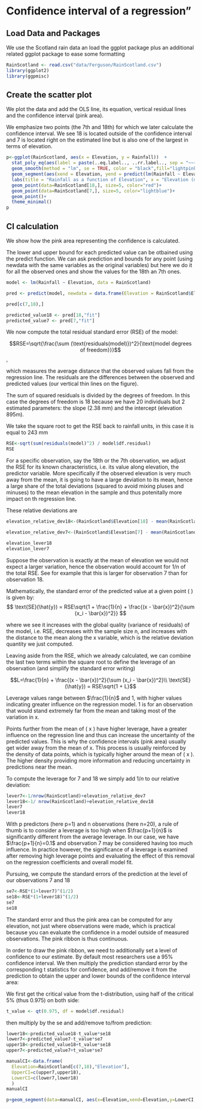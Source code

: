 # Confidence interval of a regression"

## Load Data and Packages

We use the Scotland rain data an load the ggplot package plus an additional related ggplot package to ease some formatting

```r
RainScotland <- read.csv("data/Ferguson/RainScotland.csv")
library(ggplot2)
library(ggpmisc)
```

## Create the scatter plot

We plot the data and add the OLS line, its equation, vertical residual lines and the confidence interval (pink area).

We emphasize two points (the 7th and 18th) for which we later calculate the confidence interval. We see 18 is located outside of the confidence interval and 7 is located right on the estimated line but is also one of the largest in terms of elevation.

```r
p<-ggplot(RainScotland, aes(x = Elevation, y = Rainfall))  +
  stat_poly_eq(aes(label = paste(..eq.label.., ..rr.label.., sep = "~~~")),formula = y ~ x, parse = TRUE) +
  geom_smooth(method = "lm", se = TRUE, color = "black",fill="lightpink", alpha = 0.3)+
  geom_segment(aes(xend = Elevation, yend = predict(lm(Rainfall ~ Elevation, data = RainScotland))), linetype = "dashed", color = "gray", size = 0.5) +
  labs(title = "Rainfall as a function of Elevation", x = "Elevation (m)", y = "Rainfall (mm/yr)")+
  geom_point(data=RainScotland[18,], size=5, color="red")+
  geom_point(data=RainScotland[7,], size=5, color="lightblue")+
  geom_point()+
  theme_minimal()
p
```

## CI calculation

We show how the pink area representing the confidence is calculated.

The lower and upper bound for each predicted value can be otbained using the predict function. We can ask prediction and bounds for any point (using newdata with the same variables as the original variables) but here we do it for all the observed ones and show the values for the 18th an 7th ones.

```r
model <- lm(Rainfall ~ Elevation, data = RainScotland)

pred <- predict(model, newdata = data.frame(Elevation = RainScotland$Elevation), interval = "confidence")

pred[c(7,18),]

predicted_value18 <- pred[18,"fit"]
predicted_value7 <- pred[7,"fit"]
```

We now compute the total residual standard error (RSE) of the model:

$$RSE=\sqrt{\frac{\sum (\text{residuals(model)})^2}{\text{model degrees of freedom}}}$$,

which measures the average distance that the observed values fall from the regression line. The residuals are the differences between the observed and predicted values (our vertical thin lines on the figure).

The sum of squared residuals is divided by the degrees of freedom. In this case the degrees of freedom is 18 because we have 20 individuals but 2 estimated parameters: the slope (2.38 mm) and the intercept (elevation 895m).

We take the square root to get the RSE back to rainfall units, in this case it is equal to 243 mm

```r
RSE<-sqrt(sum(residuals(model)^2) / model$df.residual)
RSE
```

For a specific observation, say the 18th or the 7th observation, we adjust the RSE for its known characteristics, i.e. its value along elevation, the predictor variable. More specifically if the observed elevation is very much away from the mean, it is going to have a large deviation to its mean, hence a large share of the total deviations (squared to avoid mixing pluses and minuses) to the mean elevation in the sample and thus potenitally more impact on th regression line.

These relative deviations are

```r
elevation_relative_dev18<-(RainScotland$Elevation[18] - mean(RainScotland$Elevation))^2 / sum((RainScotland$Elevation - mean(RainScotland$Elevation))^2)

elevation_relative_dev7<-(RainScotland$Elevation[7] - mean(RainScotland$Elevation))^2 / sum((RainScotland$Elevation - mean(RainScotland$Elevation))^2)

elevation_lever18
elevation_lever7
```

Suppose the observation is exactly at the mean of elevation we would not expect a larger variation, hence the observation would account for 1/n of the total RSE. See for example that this is larger for observation 7 than for observation 18.

Mathematically, the standard error of the predicted value at a given point ( \hat{y} ) is given by: $$
   \text{SE}(\hat{y}) = RSE\sqrt{1 + \frac{1}{n} + \frac{(x - \bar{x})^2}{\sum (x_i - \bar{x})^2}}
   $$

where we see it increases with the global quality (variance of residuals) of the model, i.e. RSE, decreases with the sample size n, and increases with the distance to the mean along the x variable, which is the relative deviation quantity we just computed.

Leaving aside from the RSE, which we already calculated, we can combine the last two terms within the square root to define the leverage of an observation (and simplify the standard error writing)

$$L=\frac{1}{n} + \frac{(x - \bar{x})^2}{\sum (x_i - \bar{x})^2}\\
\text{SE}(\hat{y}) = RSE\sqrt{1 + L}$$

Leverage values range between $\frac{1}{n}$ and 1, with higher values indicating greater influence on the regression model. 1 is for an observation that would stand extremely far from the mean and taking most of the variation in x.

Points further from the mean of ( x ) have higher leverage, have a greater influence on the regression line and thus can increase the uncertainty of the predicted values. This is why the confidence intervals (pink area) usually get wider away from the mean of x. This process is usually reinforced by the density of data points, which is typically higher around the mean of ( x ). The higher density providing more information and reducing uncertainty in predictions near the mean.

To compute the leverage for 7 and 18 we simply add $1/n$ to our relative deviation:

```r
lever7<-1/nrow(RainScotland)+elevation_relative_dev7
lever18<-1/ nrow(RainScotland)+elevation_relative_dev18
lever7
lever18
```

With p predictors (here p=1) and n observations (here n=20), a rule of thumb is to consider a leverage is too high when $\frac{p+1}{n}$ is significantly different from the average leverage. In our case, we have $\frac{p+1}{n}=0.1$ and observation 7 may be considered having too much influence. In practice however, the significance of a leverage is examined after removing high leverage points and evaluating the effect of this removal on the regression coefficients and overall model fit.

Pursuing, we compute the standard errors of the prediction at the level of our observations 7 and 18

```r
se7<-RSE*(1+lever7)^(1/2)
se18<-RSE*(1+lever18)^(1/2)
se7
se18
```

The standard error and thus the pink area can be computed for any elevation, not just where observations were made, which is practical because you can evaluate the confidence in a model outside of measured observations. The pink ribbon is thus continuous.

In order to draw the pink ribbon, we need to additionally set a level of confidence to our estimate. By default most researchers use a 95% confidence interval. We then multiply the prediction standard error by the corresponding t statistics for confidence, and add/remove it from the prediction to obtain the upper and lower bounds of the confidence interval area:

We first get the critical value from the t-distribution, using half of the critical 5% (thus 0.975) on both side:

```r
t_value <- qt(0.975, df = model$df.residual)
```

then multiply by the se and add/remove to/from prediction:

```r
lower18<-predicted_value18-t_value*se18
lower7<-predicted_value7-t_value*se7
upper18<-predicted_value18+t_value*se18
upper7<-predicted_value7+t_value*se7

manualCI<-data.frame(
  Elevation=RainScotland[c(7,18),"Elevation"],
  UpperCI=c(upper7,upper18),
  LowerCI=c(lower7,lower18)
  )
manualCI
```

```r
p+geom_segment(data=manualCI, aes(x=Elevation,xend=Elevation,y=LowerCI, yend =UpperCI), color = "blue", size = 1)
```
